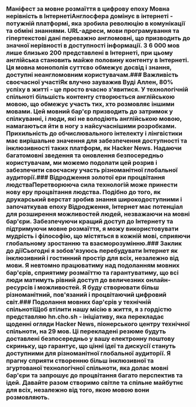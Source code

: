 
<Steps>

### Маніфест за мовне розмаїття в цифрову епоху Мовна нерівність в ІнтернетіАнглосфера домінує в інтернеті - потужній платформі, яка зробила революцію в комунікації та обміні знаннями. URL-адреси, мови програмування та гіпертекстові дані переважно англомовні, що призводить до значної нерівності в доступності інформації. З 6 000 мов лише близько 200 представлені в Інтернеті, при цьому англійська становить майже половину контенту в Інтернеті. Ця мовна монополія суттєво обмежує досвід і знання, доступні неангломовним користувачам.### Важливість своєчасної участіЯк влучно зауважив Вуді Аллен, 80% успіху в житті - це просто вчасно з'явитися. У технологічній спільноті більшість контенту створюється англійською мовою, що обмежує участь тих, хто розмовляє іншими мовами. Цей мовний бар'єр призводить до затримок у спілкуванні, і люди, які не володіють англійською мовою, намагаються йти в ногу з найсучаснішими розробками. Прихильність до обчислювального інтелекту і лінгвістики має вирішальне значення для забезпечення доступності та інклюзивності таких платформ, як Hacker News. Надаючи багатомовні зведення та оновлення безпосередньо користувачам, ми можемо подолати цей розрив і забезпечити своєчасну участь різноманітної глобальної аудиторії.### Відродження золотої ери процвітання людстваПеретворююча сила технологій може принести нову еру процвітання людства. Подібно до того, як друкарський верстат зробив знання широкодоступними і започаткував епоху Відродження, Інтернет має потенціал для розширення можливостей людей, незважаючи на мовні бар'єри. Забезпечуючи кращий доступ до Інтернету та підтримуючи мовне розмаїття, я можу використовувати мудрість і філософію, що містяться в кожній мові, сприяючи глобальному зростанню та взаєморозумінню.### Заклик до діїСьогодні я зобов'язуюсь перебудувати Інтернет як інклюзивний і гостинний простір для всіх, незалежно від мови. Я невтомно працюватиму над подоланням мовних бар'єрів, сприятиму розмаїттю та гарантуватиму, що всі люди матимуть рівний доступ до величезних онлайн-ресурсів і можливостей. Я буду створювати більш різноманітний, пов'язаний і процвітаючий цифровий світ.### Подолання мовних бар'єрів у технічній спільнотіЩоб втілити нашу місію в життя, я з гордістю представляю hn.cho.sh - ініціативу, яка перекладає щоденні огляди Hacker News, піонерського центру технічної спільноти, на 29 мов. Ці перекладені резюме будуть доставлені безпосередньо у вашу електронну поштову скриньку, що гарантує, що цінні ідеї та дискусії стануть доступними для різноманітної глобальної аудиторії. Я прагну сприяти створенню більш інклюзивної та згуртованої технологічної спільноти, яка долає мовні бар'єри та запрошує до процвітання багато перспектив та ідей. Давайте разом створимо світле та спільне майбутнє для всіх, незалежно від того, якою мовою вони розмовляють.</Steps>
